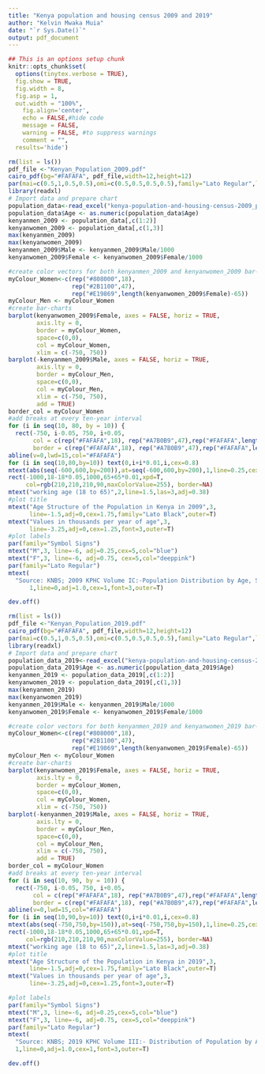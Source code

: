 ```yaml
---
title: "Kenya population and housing census 2009 and 2019"
author: "Kelvin Mwaka Muia"
date: "`r Sys.Date()`"
output: pdf_document
---
```


```r
## This is an options setup chunk
knitr::opts_chunk$set(
  options(tinytex.verbose = TRUE),
  fig.show = TRUE,
  fig.width = 8,
  fig.asp = 1,
  out.width = "100%",
	fig.align='center',
	echo = FALSE,#hide code
	message = FALSE,
	warning = FALSE, #to suppress warnings
	comment = "",
  results='hide')
```


```r
rm(list = ls())
pdf_file <-"Kenyan_Population_2009.pdf"
cairo_pdf(bg="#FAFAFA", pdf_file,width=12,height=12)
par(mai=c(0.5,1,0.5,0.5),omi=c(0.5,0.5,0.5,0.5),family="Lato Regular",las=1)
library(readxl)
# Import data and prepare chart
population_data<-read_excel("kenya-population-and-housing-census-2009_pdf.xlsx")
population_data$Age <- as.numeric(population_data$Age)
kenyanmen_2009 <- population_data[,c(1:2)]
kenyanwomen_2009 <- population_data[,c(1,3)]
max(kenyanmen_2009)
max(kenyanwomen_2009)
kenyanmen_2009$Male <- kenyanmen_2009$Male/1000
kenyanwomen_2009$Female <- kenyanwomen_2009$Female/1000

#create color vectors for both kenyanmen_2009 and kenyanwomen_2009 bar-charts
myColour_Women<-c(rep("#808000",18),
                  rep("#2B1100",47),
                  rep("#E19869",length(kenyanwomen_2009$Female)-65))
myColour_Men <- myColour_Women
#create bar-charts
barplot(kenyanwomen_2009$Female, axes = FALSE, horiz = TRUE, 
        axis.lty = 0,
        border = myColour_Women,
        space=c(0,0),
        col = myColour_Women,
        xlim = c(-750, 750))
barplot(-kenyanmen_2009$Male, axes = FALSE, horiz = TRUE, 
        axis.lty = 0,
        border = myColour_Men,
        space=c(0,0),
        col = myColour_Men, 
        xlim = c(-750, 750), 
        add = TRUE)
border_col = myColour_Women
#add breaks at every ten-year interval
for (i in seq(10, 80, by = 10)) {
  rect(-750, i-0.05, 750, i+0.05, 
       col = c(rep("#FAFAFA",18), rep("#A7B0B9",47),rep("#FAFAFA",length(kenyanwomen_2009$Female)-65)), 
       border = c(rep("#FAFAFA",18), rep("#A7B0B9",47),rep("#FAFAFA",length(kenyanwomen_2009$Female)-65)))}
abline(v=0,lwd=15,col="#FAFAFA")
for (i in seq(10,80,by=10)) text(0,i+i*0.01,i,cex=0.8)
mtext(abs(seq(-600,600,by=200)),at=seq(-600,600,by=200),1,line=0.25,cex=1)
rect(-1000,18-18*0.05,1000,65+65*0.01,xpd=T, 
     col=rgb(210,210,210,90,maxColorValue=255), border=NA)
mtext("working age (18 to 65)",2,line=1.5,las=3,adj=0.38)
#plot title
mtext("Age Structure of the Population in Kenya in 2009",3,
      line=-1.5,adj=0,cex=1.75,family="Lato Black",outer=T)
mtext("Values in thousands per year of age",3,
      line=-3.25,adj=0,cex=1.25,font=3,outer=T)
#plot labels
par(family="Symbol Signs")
mtext("M",3, line=-6, adj=0.25,cex=5,col="blue")
mtext("F",3, line=-6, adj=0.75, cex=5,col="deeppink")
par(family="Lato Regular")
mtext(
  "Source: KNBS; 2009 KPHC Volume IC:-Population Distribution by Age, Sex and Administrative Units",
      1,line=0,adj=1.0,cex=1,font=3,outer=T)

dev.off()
```


```r
rm(list = ls())
pdf_file <-"Kenyan_Population_2019.pdf"
cairo_pdf(bg="#FAFAFA", pdf_file,width=12,height=12)
par(mai=c(0.5,1,0.5,0.5),omi=c(0.5,0.5,0.5,0.5),family="Lato Regular",las=1)
library(readxl)
# Import data and prepare chart
population_data_2019<-read_excel("kenya-population-and-housing-census-2019_pdf.xlsx")
population_data_2019$Age <- as.numeric(population_data_2019$Age)
kenyanmen_2019 <- population_data_2019[,c(1:2)]
kenyanwomen_2019 <- population_data_2019[,c(1,3)]
max(kenyanmen_2019)
max(kenyanwomen_2019)
kenyanmen_2019$Male <- kenyanmen_2019$Male/1000
kenyanwomen_2019$Female <- kenyanwomen_2019$Female/1000

#create color vectors for both kenyanmen_2019 and kenyanwomen_2019 bar-charts
myColour_Women<-c(rep("#808000",18),
                  rep("#2B1100",47),
                  rep("#E19869",length(kenyanwomen_2019$Female)-65))
myColour_Men <- myColour_Women
#create bar-charts
barplot(kenyanwomen_2019$Female, axes = FALSE, horiz = TRUE, 
        axis.lty = 0,
        border = myColour_Women,
        space=c(0,0),
        col = myColour_Women,
        xlim = c(-750, 750))
barplot(-kenyanmen_2019$Male, axes = FALSE, horiz = TRUE, 
        axis.lty = 0,
        border = myColour_Men,
        space=c(0,0),
        col = myColour_Men, 
        xlim = c(-750, 750), 
        add = TRUE)
border_col = myColour_Women
#add breaks at every ten-year interval
for (i in seq(10, 90, by = 10)) {
  rect(-750, i-0.05, 750, i+0.05, 
       col = c(rep("#FAFAFA",18), rep("#A7B0B9",47),rep("#FAFAFA",length(kenyanwomen_2019$Female)-65)), 
       border = c(rep("#FAFAFA",18), rep("#A7B0B9",47),rep("#FAFAFA",length(kenyanwomen_2019$Female)-65)))}
abline(v=0,lwd=15,col="#FAFAFA")
for (i in seq(10,90,by=10)) text(0,i+i*0.01,i,cex=0.8)
mtext(abs(seq(-750,750,by=150)),at=seq(-750,750,by=150),1,line=0.25,cex=1)
rect(-1000,18-18*0.05,1000,65+65*0.01,xpd=T, 
     col=rgb(210,210,210,90,maxColorValue=255), border=NA)
mtext("working age (18 to 65)",2,line=1.5,las=3,adj=0.38)
#plot title
mtext("Age Structure of the Population in Kenya in 2019",3,
      line=-1.5,adj=0,cex=1.75,family="Lato Black",outer=T)
mtext("Values in thousands per year of age",3,
      line=-3.25,adj=0,cex=1.25,font=3,outer=T)

#plot labels
par(family="Symbol Signs")
mtext("M",3, line=-6, adj=0.25,cex=5,col="blue")
mtext("F",3, line=-6, adj=0.75, cex=5,col="deeppink")
par(family="Lato Regular")
mtext(
  "Source: KNBS; 2019 KPHC Volume III:- Distribution of Population by Age and Sex",
  1,line=0,adj=1.0,cex=1,font=3,outer=T)

dev.off()
```
